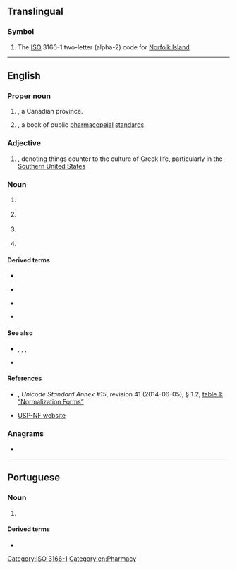 {{also|.nf|1NF|2NF|3NF|4NF|5NF|6NF|NF|Nf.|nF|nf|nf3}}
==Translingual==

===Symbol===
{{head|mul|symbol}}

# The [[ISO]] 3166-1 two-letter (alpha-2) code for [[Norfolk Island]].

[[Category:ISO 3166-1]]

----

==English==

===Proper noun===
{{en-proper noun}}

# {{lb|en|Canada}} {{initialism of|Newfoundland and Labrador|lang=en|dot=}}, a Canadian province.
# {{lb|en|US|pharmacology}} {{initialism of|{{w|National Formulary}}|lang=en|dot=}}, a book of public [[pharmacopeial]] [[standards]].

===Adjective===
{{en-adj|?}}

# {{lb|en|slang}} {{initialism of|[[not]] [[frat]]|lang=en|dot=}}, denoting things counter to the culture of Greek life, particularly in the [[Southern United States]]

===Noun===
{{en-noun|?}}

# {{lb|en|US|aviation}} {{n-g|Prefix code for [[NASA]] research [[fighter plane]] designations.}}
# {{lb|en|pathology}} {{initialism of|necrotizing fasciitis|lang=en}}
# {{lb|en|pathology}} {{initialism of|neurofibromatosis|lang=en}}
# {{lb|en|Unicode}} {{initialism of|[[normalization]] [[form]]|lang=en}}

====Derived terms====
{{top4}}
* {{l|en|NFC}}
{{mid4}}
* {{l|en|NFD}}
{{mid4}}
* {{l|en|NFKC}}
{{mid4}}
* {{l|en|NFKD}}
{{bottom}}

====See also====
* {{sense|in Unicode}} {{l|en|C}}, {{l|en|D}}, {{l|en|KC}}, {{l|en|KD}}
* {{l|en|USP}}

====References====
* {{w|Unicode Consortium}}, ''Unicode Standard Annex #15'', revision 41 (2014-06-05), § 1.2, [http://www.unicode.org/reports/tr15/#Normalization_Forms_Table table 1: “Normalization Forms”]
* [http://www.usp.org/USPNF/ USP-NF website]

===Anagrams===
* {{anagrams|en|a=fn|FN|Fn|f.n.|fn}}

[[Category:en:Pharmacy]]

----

==Portuguese==

===Noun===
{{pt-noun|f|s}}

# {{initialism of|nota fiscal|lang=pt}} {{gloss|receipt}}

====Derived terms====
* {{l|pt|NF-e}}